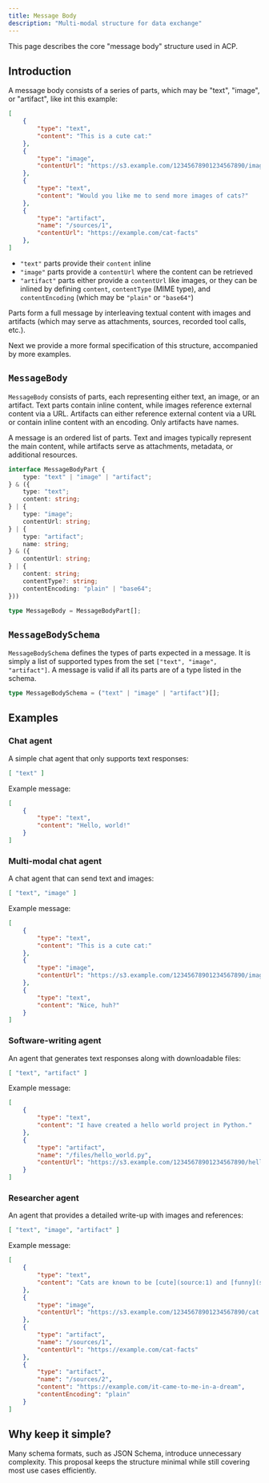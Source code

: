 ```yaml
---
title: Message Body
description: "Multi-modal structure for data exchange"
---
```


This page describes the core "message body" structure used in ACP.

## Introduction

A message body consists of a series of parts, which may be "text", "image", or "artifact", like int this example:

```json
[
    {
        "type": "text",
        "content": "This is a cute cat:"
    },
    {
        "type": "image",
        "contentUrl": "https://s3.example.com/12345678901234567890/image.png"
    },
    {
        "type": "text",
        "content": "Would you like me to send more images of cats?"
    },
    {
        "type": "artifact",
        "name": "/sources/1",
        "contentUrl": "https://example.com/cat-facts"
    },
]
```

- `"text"` parts provide their `content` inline
- `"image"` parts provide a `contentUrl` where the content can be retrieved
- `"artifact"` parts either provide a `contentUrl` like images, or they can be inlined by defining `content`, `contentType` (MIME type), and `contentEncoding` (which may be `"plain"` or `"base64"`)

Parts form a full message by interleaving textual content with images and artifacts (which may serve as attachments, sources, recorded tool calls, etc.).

Next we provide a more formal specification of this structure, accompanied by more examples.

## `MessageBody`

`MessageBody` consists of parts, each representing either text, an image, or an artifact. Text parts contain inline content, while images reference external content via a URL. Artifacts can either reference external content via a URL or contain inline content with an encoding. Only artifacts have names.

A message is an ordered list of parts. Text and images typically represent the main content, while artifacts serve as attachments, metadata, or additional resources.

```ts
interface MessageBodyPart {
    type: "text" | "image" | "artifact";
} & ({
    type: "text";
    content: string;
} | {
    type: "image";
    contentUrl: string;
} | {
    type: "artifact";
    name: string;
} & ({
    contentUrl: string;
} | {
    content: string;
    contentType?: string;
    contentEncoding: "plain" | "base64";
}))

type MessageBody = MessageBodyPart[];
```

## `MessageBodySchema`

`MessageBodySchema` defines the types of parts expected in a message. It is simply a list of supported types from the set `["text", "image", "artifact"]`. A message is valid if all its parts are of a type listed in the schema.

```ts
type MessageBodySchema = ("text" | "image" | "artifact")[];
```

## Examples

### Chat agent
A simple chat agent that only supports text responses:

```json
[ "text" ]
```

Example message:

```json
[
    {
        "type": "text",
        "content": "Hello, world!"
    }
]
```

### Multi-modal chat agent
A chat agent that can send text and images:

```json
[ "text", "image" ]
```

Example message:

```json
[
    {
        "type": "text",
        "content": "This is a cute cat:"
    },
    {
        "type": "image",
        "contentUrl": "https://s3.example.com/12345678901234567890/image.png"
    },
    {
        "type": "text",
        "content": "Nice, huh?"
    }
]
```

### Software-writing agent
An agent that generates text responses along with downloadable files:

```json
[ "text", "artifact" ]
```

Example message:

```json
[
    {
        "type": "text",
        "content": "I have created a hello world project in Python."
    },
    {
        "type": "artifact",
        "name": "/files/hello_world.py",
        "contentUrl": "https://s3.example.com/12345678901234567890/hello_world.py"
    }
]
```

### Researcher agent
An agent that provides a detailed write-up with images and references:

```json
[ "text", "image", "artifact" ]
```

Example message:

```json
[
    {
        "type": "text",
        "content": "Cats are known to be [cute](source:1) and [funny](source:2)."
    },
    {
        "type": "image",
        "contentUrl": "https://s3.example.com/12345678901234567890/cat.png"
    },
    {
        "type": "artifact",
        "name": "/sources/1",
        "contentUrl": "https://example.com/cat-facts"
    },
    {
        "type": "artifact",
        "name": "/sources/2",
        "content": "https://example.com/it-came-to-me-in-a-dream",
        "contentEncoding": "plain"
    }
]
```

## Why keep it simple?
Many schema formats, such as JSON Schema, introduce unnecessary complexity. This proposal keeps the structure minimal while still covering most use cases efficiently.

